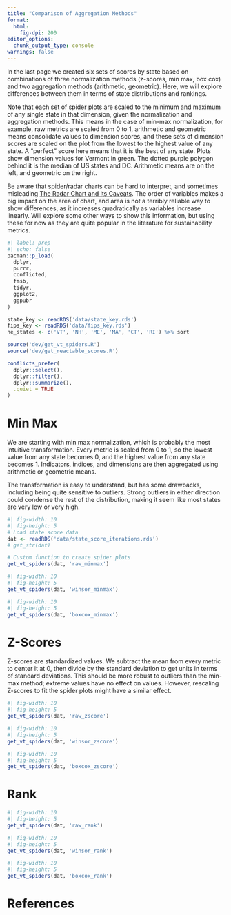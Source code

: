 ```yaml
---
title: "Comparison of Aggregation Methods"
format:
  html:
    fig-dpi: 200
editor_options: 
  chunk_output_type: console
warnings: false
---
```


In the last page we created six sets of scores by state based on combinations of three normalization methods (z-scores, min max, box cox) and two aggregation methods (arithmetic, geometric). Here, we will explore differences between them in terms of state distributions and rankings.

Note that each set of spider plots are scaled to the minimum and maximum of any single state in that dimension, given the normalization and aggregation methods. This means in the case of min-max normalization, for example, raw metrics are scaled from 0 to 1, arithmetic and geometric means consolidate values to dimension scores, and these sets of dimension scores are scaled on the plot from the lowest to the highest value of any state. A "perfect" score here means that it is the best of any state. Plots show dimension values for Vermont in green. The dotted purple polygon behind it is the median of US states and DC. Arithmetic means are on the left, and geometric on the right.

Be aware that spider/radar charts can be hard to interpret, and sometimes misleading [The Radar Chart and its Caveats](https://www.data-to-viz.com/caveat/spider.html). The order of variables makes a big impact on the area of chart, and area is not a terribly reliable way to show differences, as it increases quadratically as variables increase linearly. Will explore some other ways to show this information, but using these for now as they are quite popular in the literature for sustainability metrics.

```r
#| label: prep
#| echo: false 
pacman::p_load(
  dplyr,
  purrr,
  conflicted,
  fmsb,
  tidyr,
  ggplot2,
  ggpubr
)

state_key <- readRDS('data/state_key.rds')
fips_key <- readRDS('data/fips_key.rds')
ne_states <- c('VT', 'NH', 'ME', 'MA', 'CT', 'RI') %>% sort

source('dev/get_vt_spiders.R')
source('dev/get_reactable_scores.R')

conflicts_prefer(
  dplyr::select(),
  dplyr::filter(),
  dplyr::summarize(),
  .quiet = TRUE
)
```

# Min Max

We are starting with min max normalization, which is probably the most intuitive transformation. Every metric is scaled from 0 to 1, so the lowest value from any state becomes 0, and the highest value from any state becomes 1. Indicators, indices, and dimensions are then aggregated using arithmetic or geometric means.

The transformation is easy to understand, but has some drawbacks, including being quite sensitive to outliers. Strong outliers in either direction could condense the rest of the distribution, making it seem like most states are very low or very high.

```r
#| fig-width: 10
#| fig-height: 5
# Load state score data
dat <- readRDS('data/state_score_iterations.rds')
# get_str(dat)

# Custom function to create spider plots
get_vt_spiders(dat, 'raw_minmax')
```

```r
#| fig-width: 10
#| fig-height: 5
get_vt_spiders(dat, 'winsor_minmax')
```

```r
#| fig-width: 10
#| fig-height: 5
get_vt_spiders(dat, 'boxcox_minmax')
```

# Z-Scores

Z-scores are standardized values. We subtract the mean from every metric to center it at 0, then divide by the standard deviation to get units in terms of standard deviations. This should be more robust to outliers than the min-max method; extreme values have no effect on values. However, rescaling Z-scores to fit the spider plots might have a similar effect.

```r
#| fig-width: 10
#| fig-height: 5
get_vt_spiders(dat, 'raw_zscore')
```

```r
#| fig-width: 10
#| fig-height: 5
get_vt_spiders(dat, 'winsor_zscore')
```

```r
#| fig-width: 10
#| fig-height: 5
get_vt_spiders(dat, 'boxcox_zscore')
```

# Rank

```r
#| fig-width: 10
#| fig-height: 5
get_vt_spiders(dat, 'raw_rank')
```

```r
#| fig-width: 10
#| fig-height: 5
get_vt_spiders(dat, 'winsor_rank')
```

```r
#| fig-width: 10
#| fig-height: 5
get_vt_spiders(dat, 'boxcox_rank')
```

# References
